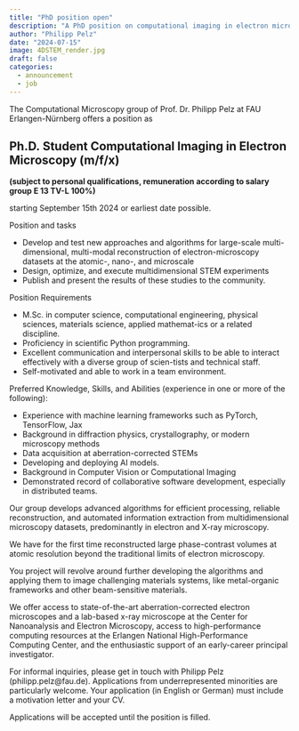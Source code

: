 ```yaml
---
title: "PhD position open"
description: "A PhD position on computational imaging in electron microscopy is available starting September 15th"
author: "Philipp Pelz"
date: "2024-07-15"
image: 4DSTEM_render.jpg
draft: false
categories:
  - announcement
  - job
---
```


The Computational Microscopy group of Prof. Dr. Philipp Pelz at FAU Erlangen-Nürnberg offers a position as 

## Ph.D. Student Computational Imaging in Electron Microscopy (m/f/x) 
**(subject to personal qualifications, remuneration according to salary group E 13 TV-L 100%)**

starting September 15th 2024 or earliest date possible. 

Position and tasks

-	Develop and test new approaches and algorithms for large-scale multi-dimensional, multi-modal reconstruction of electron-microscopy datasets at the atomic-, nano-, and microscale
-	Design, optimize, and execute multidimensional STEM experiments
-	Publish and present the results of these studies to the community.

Position Requirements

-	M.Sc. in computer science, computational engineering, physical sciences, materials science, applied mathemat-ics or a related discipline.
-	Proficiency in scientific Python programming.
-	Excellent communication and interpersonal skills to be able to interact effectively with a diverse group of scien-tists and technical staff.
-	Self-motivated and able to work in a team environment.

Preferred Knowledge, Skills, and Abilities (experience in one or more of the following):

-	Experience with machine learning frameworks such as PyTorch, TensorFlow, Jax
-	Background in diffraction physics, crystallography, or modern microscopy methods 
-	Data acquisition at aberration-corrected STEMs
-	Developing and deploying AI models.
-	Background in Computer Vision or Computational Imaging
-	Demonstrated record of collaborative software development, especially in distributed teams.

Our group develops advanced algorithms for efficient processing, reliable reconstruction, and automated information extraction from multidimensional microscopy datasets, predominantly in electron and X-ray microscopy. 

We have for the first time reconstructed large phase-contrast volumes at atomic resolution beyond the traditional limits of electron microscopy. 

You project will revolve around further developing the algorithms and applying them to image challenging materials systems, like metal-organic frameworks and other beam-sensitive materials. 

We offer access to state-of-the-art aberration-corrected electron microscopes and a lab-based x-ray microscope at the Center for Nanoanalysis and Electron Microscopy, access to high-performance computing resources at the Erlangen National High-Performance Computing Center, and the enthusiastic support of an early-career principal investigator.

For informal inquiries, please get in touch with Philipp Pelz (philipp.pelz@fau.de). Applications from underrepresented minorities are particularly welcome. Your application (in English or German) must include a motivation letter and your CV.

Applications will be accepted until the position is filled. 
